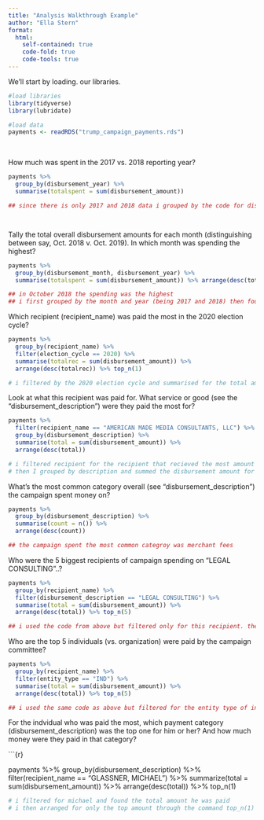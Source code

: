 ```yaml
---
title: "Analysis Walkthrough Example"
author: "Ella Stern"
format:
  html:
    self-contained: true
    code-fold: true
    code-tools: true
---
```


We'll start by loading. our libraries.

```r

#load libraries
library(tidyverse)
library(lubridate)

#load data
payments <- readRDS("trump_campaign_payments.rds")


```

<br>

How much was spent in the 2017 vs. 2018 reporting year?

```r

payments %>% 
  group_by(disbursement_year) %>% 
  summarise(totalspent = sum(disbursement_amount)) 

## since there is only 2017 and 2018 data i grouped by the code for disbursement year and found the sum total for amount spent




```

Tally the total overall disbursement amounts for each month (distinguishing between say, Oct. 2018 v. Oct. 2019). In which month was spending the highest?

```r

payments %>% 
  group_by(disbursement_month, disbursement_year) %>% 
  summarise(totalspent = sum(disbursement_amount)) %>% arrange(desc(totalspent)) 

## in October 2018 the spending was the highest
## i first grouped by the month and year (being 2017 and 2018) then found the total amout spent and used the arrange(desc) command to order them highest to lowest

```

Which recipient (recipient_name) was paid the most in the 2020 election cycle?

```r
payments %>% 
  group_by(recipient_name) %>% 
  filter(election_cycle == 2020) %>% 
  summarise(totalrec = sum(disbursement_amount)) %>% 
  arrange(desc(totalrec)) %>% top_n(1)

# i filtered by the 2020 election cycle and summarised for the total amount received in ascending order 

```

Look at what this recipient was paid for. What service or good (see the "disbursement_description") were they paid the most for?

```r

payments %>% 
  filter(recipient_name == "AMERICAN MADE MEDIA CONSULTANTS, LLC") %>% 
  group_by(disbursement_description) %>% 
  summarise(total = sum(disbursement_amount)) %>% 
  arrange(desc(total))

# i filtered recipient for the recipient that recieved the most amount in 2020
# then I grouped by description and summed the disbursement amount for each description and arranged in descending order.

```

What's the most common category overall (see "disbursement_description") the campaign spent money on?

```r
payments %>% 
  group_by(disbursement_description) %>% 
  summarise(count = n()) %>% 
  arrange(desc(count))

## the campaign spent the most common categroy was merchant fees

```

Who were the 5 biggest recipients of campaign spending on "LEGAL CONSULTING"..?

```r

payments %>% 
  group_by(recipient_name) %>% 
  filter(disbursement_description == "LEGAL CONSULTING") %>% 
  summarise(total = sum(disbursement_amount)) %>% 
  arrange(desc(total)) %>% top_n(5)

## i used the code from above but filtered only for this recipient. then i arranged using the function top_n which i found from the tidyverse encyclopedia online
```

Who are the top 5 individuals (vs. organization) were paid by the campaign committee?

```r

payments %>% 
  group_by(recipient_name) %>% 
  filter(entity_type == "IND") %>% 
  summarise(total = sum(disbursement_amount)) %>% 
  arrange(desc(total)) %>% top_n(5)

## i used the same code as above but filtered for the entity type of individuals


```

For the indvidual who was paid the most, which payment category (disbursement_description) was the top one for him or her? And how much money were they paid in that category?

\`\`\`{r}

payments %\>% group_by(disbursement_description) %\>% filter(recipient_name == "GLASSNER, MICHAEL") %\>% summarize(total = sum(disbursement_amount)) %\>% arrange(desc(total)) %\>% top_n(1)

```r
# i filtered for michael and found the total amount he was paid
# i then arranged for only the top amount through the command top_n(1)
```

## 
